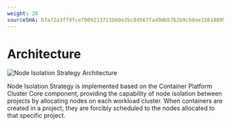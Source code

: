 ```yaml
---
weight: 20
sourceSHA: b7a72a3ff9fce7009213723b60e3bc84567fa49d6b7b2b9cb8ee156188954089
---
```


# Architecture

![Node Isolation Strategy Architecture](./assets/node-isolation.png "Node Isolation Strategy Architecture")

Node Isolation Strategy is implemented based on the Container Platform Cluster Core component, providing the capability of node isolation between projects by allocating nodes on each workload cluster. When containers are created in a project, they are forcibly scheduled to the nodes allocated to that specific project.
